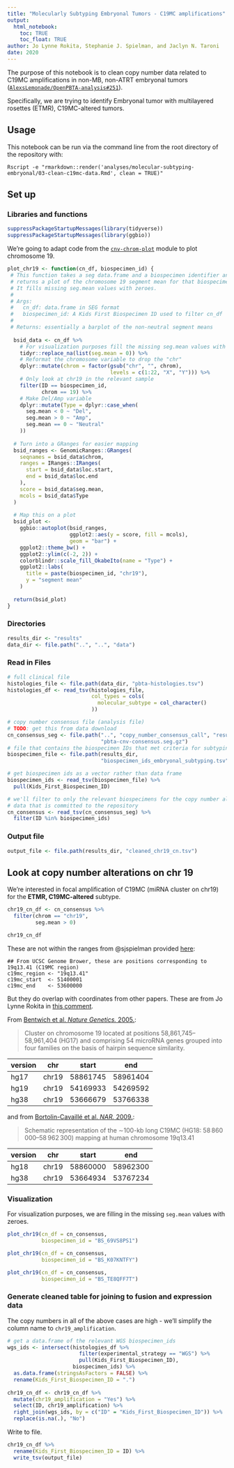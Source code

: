 ```yaml
---
title: "Molecularly Subtyping Embryonal Tumors - C19MC amplifications"
output: 
  html_notebook:
    toc: TRUE
    toc_float: TRUE
author: Jo Lynne Rokita, Stephanie J. Spielman, and Jaclyn N. Taroni
date: 2020
---
```


The purpose of this notebook is to clean copy number data related to C19MC amplifications in non-MB, non-ATRT embryonal tumors ([`AlexsLemonade/OpenPBTA-analysis#251`](https://github.com/AlexsLemonade/OpenPBTA-analysis/issues/251)).

Specifically, we are trying to identify Embryonal tumor with multilayered rosettes (ETMR), C19MC-altered tumors.

## Usage

This notebook can be run via the command line from the root directory of the repository with:

```
Rscript -e "rmarkdown::render('analyses/molecular-subtyping-embryonal/03-clean-c19mc-data.Rmd', clean = TRUE)"
```

## Set up

### Libraries and functions

```r
suppressPackageStartupMessages(library(tidyverse))
suppressPackageStartupMessages(library(ggbio))
```

We're going to adapt code from the [`cnv-chrom-plot`](https://github.com/AlexsLemonade/OpenPBTA-analysis/tree/eadb78d9ef02d35ae06a88104b29b4d0325499a6/analyses/cnv-chrom-plot) module to plot chromosome 19.

```r
plot_chr19 <- function(cn_df, biospecimen_id) {
 # This function takes a seg data.frame and a biospecimen identifier and 
 # returns a plot of the chromosome 19 segment mean for that biospecimen.
 # It fills missing seg.mean values with zeroes.
 # 
 # Args:
 #   cn_df: data.frame in SEG format
 #   biospecimen_id: A Kids First Biospecimen ID used to filter cn_df
 # 
 # Returns: essentially a barplot of the non-neutral segment means
  
  bsid_data <- cn_df %>%  
    # For visualization purposes fill the missing seg.mean values with zeroes
    tidyr::replace_na(list(seg.mean = 0)) %>%
    # Reformat the chromosome variable to drop the "chr"
    dplyr::mutate(chrom = factor(gsub("chr", "", chrom), 
                                 levels = c(1:22, "X", "Y"))) %>%
    # Only look at chr19 in the relevant sample
    filter(ID == biospecimen_id,
           chrom == 19) %>%
    # Make Del/Amp variable
    dplyr::mutate(Type = dplyr::case_when(
      seg.mean < 0 ~ "Del",
      seg.mean > 0 ~ "Amp",
      seg.mean == 0 ~ "Neutral"
    ))
  
  # Turn into a GRanges for easier mapping
  bsid_ranges <- GenomicRanges::GRanges(
    seqnames = bsid_data$chrom,
    ranges = IRanges::IRanges(
      start = bsid_data$loc.start,
      end = bsid_data$loc.end
    ),
    score = bsid_data$seg.mean,
    mcols = bsid_data$Type
  )
  
  # Map this on a plot
  bsid_plot <- 
    ggbio::autoplot(bsid_ranges,
                    ggplot2::aes(y = score, fill = mcols),
                    geom = "bar") +
    ggplot2::theme_bw() +
    ggplot2::ylim(c(-2, 2)) +
    colorblindr::scale_fill_OkabeIto(name = "Type") +
    ggplot2::labs(
      title = paste(biospecimen_id, "chr19"),
      y = "segment mean"
    )
  
  return(bsid_plot)
}
```

### Directories

```r
results_dir <- "results"
data_dir <- file.path("..", "..", "data")
```

### Read in Files

```r
# full clinical file
histologies_file <- file.path(data_dir, "pbta-histologies.tsv")
histologies_df <- read_tsv(histologies_file,
                           col_types = cols(
                             molecular_subtype = col_character()
                           ))

# copy number consensus file (analysis file)
# TODO: get this from data download
cn_consensus_seg <- file.path("..", "copy_number_consensus_call", "results",
                              "pbta-cnv-consensus.seg.gz")
# file that contains the biospecimen IDs that met criteria for subtyping
biospecimen_file <- file.path(results_dir, 
                              "biospecimen_ids_embryonal_subtyping.tsv")

# get biospecimen ids as a vector rather than data frame
biospecimen_ids <- read_tsv(biospecimen_file) %>%
  pull(Kids_First_Biospecimen_ID)

# we'll filter to only the relevant biospecimens for the copy number alteration
# data that is committed to the repository
cn_consensus <- read_tsv(cn_consensus_seg) %>%
  filter(ID %in% biospecimen_ids)
```

### Output file

```r
output_file <- file.path(results_dir, "cleaned_chr19_cn.tsv")
```

## Look at copy number alterations on chr 19

We're interested in focal amplification of C19MC (miRNA cluster on chr19) for the **ETMR, C19MC-altered** subtype.

```r
chr19_cn_df <- cn_consensus %>% 
  filter(chrom == "chr19",
         seg.mean > 0)

chr19_cn_df
```

These are not within the ranges from @sjspielman provided [here](https://github.com/AlexsLemonade/OpenPBTA-analysis/pull/401/files#diff-77e96177f89b99ad2b1f0fe51ec5c22eR110):

```
## From UCSC Genome Brower, these are positions corresponding to 19q13.41 (C19MC region)
c19mc_region <- "19q13.41"
c19mc_start  <- 51400001
c19mc_end    <- 53600000
```

But they do overlap with coordinates from other papers.
These are from Jo Lynne Rokita in [this comment](https://github.com/AlexsLemonade/OpenPBTA-analysis/pull/458#issuecomment-581050051).

From [Bentwich et al. _Nature Genetics._ 2005.](https://doi.org/10.1038/ng1590):

> Cluster on chromosome 19 located at positions 58,861,745–58,961,404 (HG17) and comprising 54 microRNA genes grouped into four families on the basis of hairpin sequence similarity.

| version | chr | start | end |
|---------|-------|----------|----------|
| hg17 | chr19 | 58861745 | 58961404 |
| hg19 | chr19 | 54169933 | 54269592 |
| hg38 | chr19 | 53666679 | 53766338 |

and from [Bortolin-Cavaillé et al. _NAR._ 2009.](https://dx.doi.org/10.1093%2Fnar%2Fgkp205):

> Schematic representation of the ∼100-kb long C19MC (HG18: 58 860 000–58 962 300) mapping at human chromosome 19q13.41

| version | chr | start | end |
|---------|-------|----------|----------|
| hg18 | chr19 | 58860000 | 58962300 |
| hg38 | chr19 | 53664934 | 53767234 |

### Visualization

For visualization purposes, we are filling in the missing `seg.mean` values with zeroes.

```r
plot_chr19(cn_df = cn_consensus,
           biospecimen_id = "BS_69VS8PS1")
```


```r
plot_chr19(cn_df = cn_consensus,
           biospecimen_id = "BS_K07KNTFY")
```

```r
plot_chr19(cn_df = cn_consensus,
           biospecimen_id = "BS_TE8QFF7T")
```

### Generate cleaned table for joining to fusion and expression data

The copy numbers in all of the above cases are high - we'll simplify the column name to `chr19_amplification`.

```r
# get a data.frame of the relevant WGS biospecimen_ids
wgs_ids <- intersect(histologies_df %>%
                       filter(experimental_strategy == "WGS") %>%
                       pull(Kids_First_Biospecimen_ID),
                     biospecimen_ids) %>%
  as.data.frame(stringsAsFactors = FALSE) %>%
  rename(Kids_First_Biospecimen_ID = ".")
          
chr19_cn_df <- chr19_cn_df %>%
  mutate(chr19_amplification = "Yes") %>%
  select(ID, chr19_amplification) %>%
  right_join(wgs_ids, by = c("ID" = "Kids_First_Biospecimen_ID")) %>%
  replace(is.na(.), "No")
```

Write to file.

```r
chr19_cn_df %>% 
  rename(Kids_First_Biospecimen_ID = ID) %>%
  write_tsv(output_file)
```

